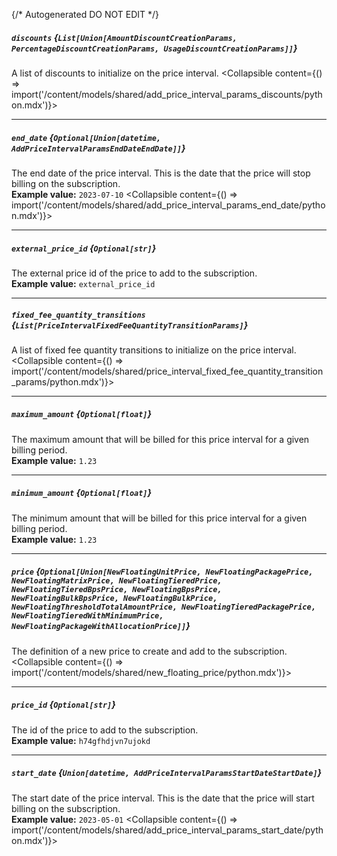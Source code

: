 {/* Autogenerated DO NOT EDIT  */}

##### `discounts` *{`List[Union[AmountDiscountCreationParams, PercentageDiscountCreationParams, UsageDiscountCreationParams]]`}*
A list of discounts to initialize on the price interval.
<Collapsible content={() => import('/content/models/shared/add_price_interval_params_discounts/python.mdx')}>
</Collapsible>

---
##### `end_date` *{`Optional[Union[datetime, AddPriceIntervalParamsEndDateEndDate]]`}*
The end date of the price interval. This is the date that the price will stop billing on the subscription.
<br/>
**Example value:** `2023-07-10`
<Collapsible content={() => import('/content/models/shared/add_price_interval_params_end_date/python.mdx')}>
</Collapsible>

---
##### `external_price_id` *{`Optional[str]`}*
The external price id of the price to add to the subscription.
<br/>
**Example value:** `external_price_id`

---
##### `fixed_fee_quantity_transitions` *{`List[PriceIntervalFixedFeeQuantityTransitionParams]`}*
A list of fixed fee quantity transitions to initialize on the price interval.
<Collapsible content={() => import('/content/models/shared/price_interval_fixed_fee_quantity_transition_params/python.mdx')}>
</Collapsible>

---
##### `maximum_amount` *{`Optional[float]`}*
The maximum amount that will be billed for this price interval for a given billing period.
<br/>
**Example value:** `1.23`

---
##### `minimum_amount` *{`Optional[float]`}*
The minimum amount that will be billed for this price interval for a given billing period.
<br/>
**Example value:** `1.23`

---
##### `price` *{`Optional[Union[NewFloatingUnitPrice, NewFloatingPackagePrice, NewFloatingMatrixPrice, NewFloatingTieredPrice, NewFloatingTieredBpsPrice, NewFloatingBpsPrice, NewFloatingBulkBpsPrice, NewFloatingBulkPrice, NewFloatingThresholdTotalAmountPrice, NewFloatingTieredPackagePrice, NewFloatingTieredWithMinimumPrice, NewFloatingPackageWithAllocationPrice]]`}*
The definition of a new price to create and add to the subscription.
<Collapsible content={() => import('/content/models/shared/new_floating_price/python.mdx')}>
</Collapsible>

---
##### `price_id` *{`Optional[str]`}*
The id of the price to add to the subscription.
<br/>
**Example value:** `h74gfhdjvn7ujokd`

---
##### `start_date` *{`Union[datetime, AddPriceIntervalParamsStartDateStartDate]`}*
The start date of the price interval. This is the date that the price will start billing on the subscription.
<br/>
**Example value:** `2023-05-01`
<Collapsible content={() => import('/content/models/shared/add_price_interval_params_start_date/python.mdx')}>
</Collapsible>

